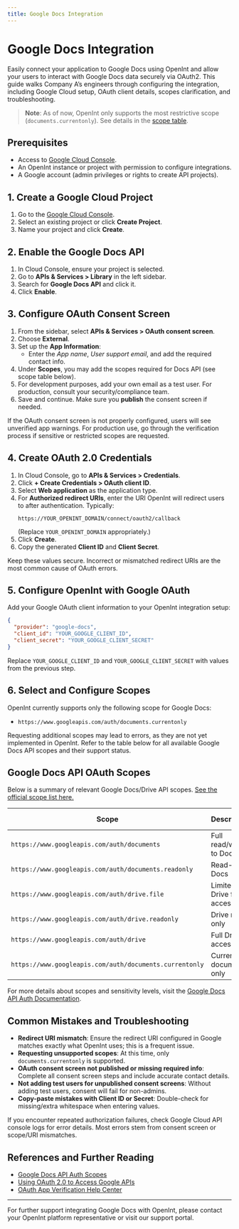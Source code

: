 ```yaml
---
title: Google Docs Integration
---
```


# Google Docs Integration

Easily connect your application to Google Docs using OpenInt and allow your users to interact with Google Docs data securely via OAuth2. This guide walks Company A’s engineers through configuring the integration, including Google Cloud setup, OAuth client details, scopes clarification, and troubleshooting.

> **Note**: As of now, OpenInt only supports the most restrictive scope (`documents.currentonly`). See details in the [scope table](#google-docs-api-oauth-scopes).

## Prerequisites

- Access to [Google Cloud Console](https://console.cloud.google.com/).
- An OpenInt instance or project with permission to configure integrations.
- A Google account (admin privileges or rights to create API projects).

## 1. Create a Google Cloud Project

1. Go to the [Google Cloud Console](https://console.cloud.google.com/).
2. Select an existing project or click **Create Project**.
3. Name your project and click **Create**.

## 2. Enable the Google Docs API

1. In Cloud Console, ensure your project is selected.
2. Go to **APIs & Services > Library** in the left sidebar.
3. Search for **Google Docs API** and click it.
4. Click **Enable**.

## 3. Configure OAuth Consent Screen

1. From the sidebar, select **APIs & Services > OAuth consent screen**.
2. Choose **External**.
3. Set up the **App Information**:
    - Enter the *App name*, *User support email*, and add the required contact info.
4. Under **Scopes**, you may add the scopes required for Docs API (see scope table below).
5. For development purposes, add your own email as a test user. For production, consult your security/compliance team.
6. Save and continue. Make sure you **publish** the consent screen if needed.

<Callout type="warning">
If the OAuth consent screen is not properly configured, users will see unverified app warnings. For production use, go through the verification process if sensitive or restricted scopes are requested.
</Callout>

## 4. Create OAuth 2.0 Credentials

1. In Cloud Console, go to **APIs & Services > Credentials**.
2. Click **+ Create Credentials > OAuth client ID**.
3. Select **Web application** as the application type.
4. For **Authorized redirect URIs**, enter the URI OpenInt will redirect users to after authentication. Typically:
   ```
   https://YOUR_OPENINT_DOMAIN/connect/oauth2/callback
   ```
   (Replace `YOUR_OPENINT_DOMAIN` appropriately.)
5. Click **Create**.
6. Copy the generated **Client ID** and **Client Secret**.

<Callout type="tip">
Keep these values secure. Incorrect or mismatched redirect URIs are the most common cause of OAuth errors.
</Callout>

## 5. Configure OpenInt with Google OAuth

Add your Google OAuth client information to your OpenInt integration setup:

```json
{
  "provider": "google-docs",
  "client_id": "YOUR_GOOGLE_CLIENT_ID",
  "client_secret": "YOUR_GOOGLE_CLIENT_SECRET"
}
```
Replace `YOUR_GOOGLE_CLIENT_ID` and `YOUR_GOOGLE_CLIENT_SECRET` with values from the previous step.

## 6. Select and Configure Scopes

OpenInt currently supports only the following scope for Google Docs:

- `https://www.googleapis.com/auth/documents.currentonly`

Requesting additional scopes may lead to errors, as they are not yet implemented in OpenInt. Refer to the table below for all available Google Docs API scopes and their support status.

## Google Docs API OAuth Scopes

Below is a summary of relevant Google Docs/Drive API scopes. [See the official scope list here.](https://developers.google.com/workspace/docs/api/auth#docs-scopes)

<table>
  <thead>
    <tr>
      <th>Scope</th>
      <th>Description</th>
      <th>Usage</th>
      <th>OpenInt Supported</th>
    </tr>
  </thead>
  <tbody>
    <tr>
      <td><code>https://www.googleapis.com/auth/documents</code></td>
      <td><Tooltip content="See, edit, create, and delete all your Google Docs documents.">Full read/write to Docs</Tooltip></td>
      <td>Sensitive</td>
      <td>❌</td>
    </tr>
    <tr>
      <td><code>https://www.googleapis.com/auth/documents.readonly</code></td>
      <td><Tooltip content="See all your Google Docs documents (read-only).">Read-only Docs</Tooltip></td>
      <td>Sensitive</td>
      <td>❌</td>
    </tr>
    <tr>
      <td><code>https://www.googleapis.com/auth/drive.file</code></td>
      <td><Tooltip content="Edit/create/delete only files you create/open with this app.">Limited Drive file access</Tooltip></td>
      <td>Non-sensitive<br/>(Recommended)</td>
      <td>❌</td>
    </tr>
    <tr>
      <td><code>https://www.googleapis.com/auth/drive.readonly</code></td>
      <td><Tooltip content="Read/download all your Google Drive files.">Drive read-only</Tooltip></td>
      <td>Restricted</td>
      <td>❌</td>
    </tr>
    <tr>
      <td><code>https://www.googleapis.com/auth/drive</code></td>
      <td><Tooltip content="See, edit, create, and delete all your Google Drive files.">Full Drive access</Tooltip></td>
      <td>Restricted</td>
      <td>❌</td>
    </tr>
    <tr>
      <td><code>https://www.googleapis.com/auth/documents.currentonly</code></td>
      <td><Tooltip content="Access only the current Docs document (Docs Add-ons)">Current document only</Tooltip></td>
      <td>Least privilege</td>
      <td>✅</td>
    </tr>
  </tbody>
</table>

For more details about scopes and sensitivity levels, visit the [Google Docs API Auth Documentation](https://developers.google.com/workspace/docs/api/auth#docs-scopes).

## Common Mistakes and Troubleshooting

- **Redirect URI mismatch**: Ensure the redirect URI configured in Google matches exactly what OpenInt uses; this is a frequent issue.
- **Requesting unsupported scopes**: At this time, only `documents.currentonly` is supported.
- **OAuth consent screen not published or missing required info**: Complete all consent screen steps and include accurate contact details.
- **Not adding test users for unpublished consent screens**: Without adding test users, consent will fail for non-admins.
- **Copy-paste mistakes with Client ID or Secret**: Double-check for missing/extra whitespace when entering values.

<Callout type="info">
If you encounter repeated authorization failures, check Google Cloud API console logs for error details. Most errors stem from consent screen or scope/URI mismatches.
</Callout>

## References and Further Reading

- [Google Docs API Auth Scopes](https://developers.google.com/workspace/docs/api/auth#docs-scopes)
- [Using OAuth 2.0 to Access Google APIs](https://developers.google.com/identity/protocols/oauth2)
- [OAuth App Verification Help Center](https://support.google.com/cloud/answer/13463073)

---
For further support integrating Google Docs with OpenInt, please contact your OpenInt platform representative or visit our support portal.